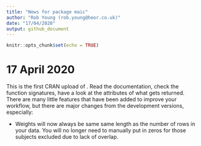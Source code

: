 ```yaml
---
title: "News for package maic"
author: "Rob Young (rob.young@heor.co.uk)"
date: "17/04/2020"
output: github_document
---
```


```r
knitr::opts_chunk$set(echo = TRUE)
```

# 17 April 2020

This is the first CRAN upload of \code{maic}. Read the documentation, check the function signatures, have a look at the attributes of what gets returned. There are many little features that have been added to improve your workflow, but there are major changes from the development versions, especially:

* Weights will now always be same same length as the number of rows in your data. You will no longer need to manually put in zeros for those subjects excluded due to lack of overlap.
